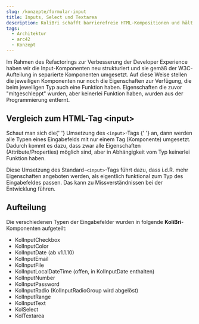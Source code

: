 ```yaml
---
slug: /konzepte/formular-input
title: Inputs, Select und Textarea
description: KoliBri schafft barrierefreie HTML-Kompositionen und hält sich dabei streng an die W3C-Spezifikation.
tags:
  - Architektur
  - arc42
  - Konzept
---
```


Im Rahmen des Refactorings zur Verbesserung der Developer Experience haben wir die Input-Komponenten neu strukturiert
und sie gemäß der <kol-link _href="https://html.spec.whatwg.org/multipage/input.html" _target="w3c">W3C-Aufteilung</kol-link> in separierte Komponenten umgesetzt.
Auf diese Weise stellen die jeweiligen Komponenten nur noch die Eigenschaften zur Verfügung, die beim jeweiligen Typ auch eine Funktion haben. Eigenschaften die zuvor
"mitgeschleppt" wurden, aber keinerlei Funktion haben, wurden aus der Programmierung entfernt.

## Vergleich zum HTML-Tag &lt;input&gt;

<p>
	Schaut man sich die{' '}
	<kol-link _href="https://developer.mozilla.org/de/docs/Web/HTML/Element/Input" _target="mozilla">
		Umsetzung des <code>&lt;input&gt;</code>-Tags
	</kol-link>{' '}
	an, dann werden alle Typen eines Eingabefelds mit nur einem Tag (Komponente) umgesetzt. Dadurch kommt es dazu, dass zwar alle Eigenschaften
	(Attribute/Properties) möglich sind, aber in Abhängigkeit vom Typ keinerlei Funktion haben.
</p>

<p>
	Diese Umsetzung des Standard-<code>&lt;input&gt;</code>-Tags führt dazu, dass i.d.R. mehr Eigenschaften angeboten werden, als eigentlich funktional zum Typ
	des Eingabefeldes passen. Das kann zu Missverständnissen bei der Entwicklung führen.
</p>

## Aufteilung

<p>
	Die verschiedenen Typen der Eingabefelder wurden in folgende <b>KoliBri</b>-Komponenten aufgeteilt:
</p>

<ul>
	<li>KolInputCheckbox</li>
	<li>KolInputColor</li>
	<li>KolInputDate (ab v1.1.10)</li>
	<li>KolInputEmail</li>
	<li>KolInputFile</li>
	<li>KolInputLocalDateTime (offen, in KolInputDate enthalten)</li>
	<li>KolInputNumber</li>
	<li>KolInputPassword</li>
	<li>KolInputRadio (KolInputRadioGroup wird abgelöst)</li>
	<li>KolInputRange</li>
	<li>KolInputText</li>
	<li>KolSelect</li>
	<li>KolTextarea</li>
</ul>
